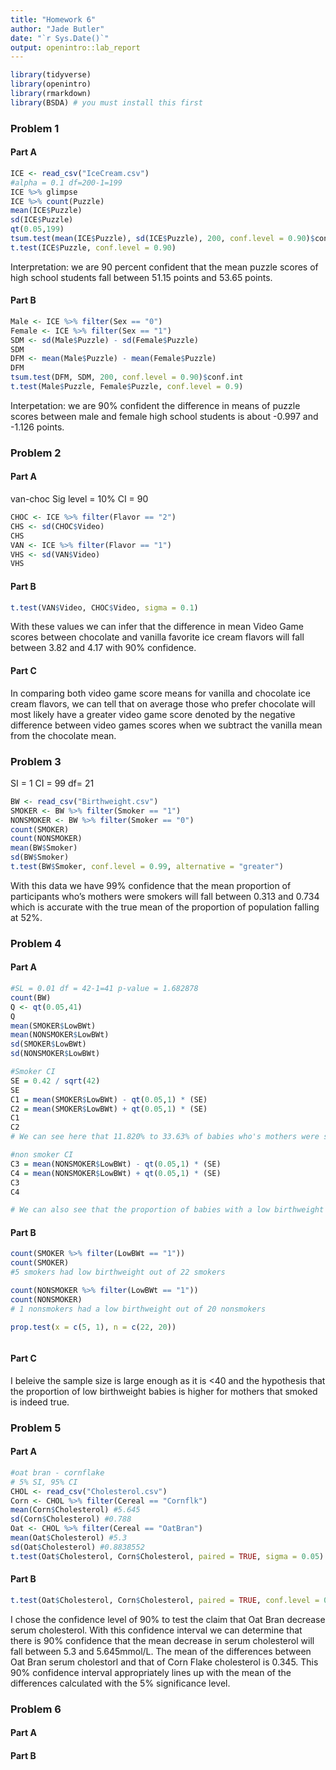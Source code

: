 ```yaml
---
title: "Homework 6"
author: "Jade Butler"
date: "`r Sys.Date()`"
output: openintro::lab_report
---
```


```r
library(tidyverse)
library(openintro)
library(rmarkdown)
library(BSDA) # you must install this first
```

### Problem 1
#### Part A
``` r
ICE <- read_csv("IceCream.csv")
#alpha = 0.1 df=200-1=199
ICE %>% glimpse
ICE %>% count(Puzzle)
mean(ICE$Puzzle) 
sd(ICE$Puzzle)
qt(0.05,199)
tsum.test(mean(ICE$Puzzle), sd(ICE$Puzzle), 200, conf.level = 0.90)$conf.int
t.test(ICE$Puzzle, conf.level = 0.90)

```
Interpretation: we are 90 percent confident that the mean puzzle scores of high school students fall between 51.15 points and 53.65 points.


#### Part B

```r
Male <- ICE %>% filter(Sex == "0")
Female <- ICE %>% filter(Sex == "1")
SDM <- sd(Male$Puzzle) - sd(Female$Puzzle)
SDM
DFM <- mean(Male$Puzzle) - mean(Female$Puzzle)
DFM
tsum.test(DFM, SDM, 200, conf.level = 0.90)$conf.int
t.test(Male$Puzzle, Female$Puzzle, conf.level = 0.9)
```

Interpetation: we are 90% confident the difference in means of puzzle scores between male and female high school students is about -0.997 and -1.126 points.

### Problem 2
#### Part A
van-choc
Sig level = 10%
CI = 90
```r
CHOC <- ICE %>% filter(Flavor == "2") 
CHS <- sd(CHOC$Video)
CHS
VAN <- ICE %>% filter(Flavor == "1")
VHS <- sd(VAN$Video)
VHS
```
#### Part B
```r
t.test(VAN$Video, CHOC$Video, sigma = 0.1)
```
With these values we can infer that the difference in mean Video Game scores between chocolate and vanilla favorite ice cream flavors will fall between 3.82 and 4.17 with 90% confidence.

#### Part C

In comparing both video game score means for vanilla and chocolate ice cream flavors, we can tell that on average those who prefer chocolate will most likely have a greater video game score denoted by the negative difference between video games scores when we subtract the vanilla mean from the chocolate mean.


### Problem 3
SI = 1 CI = 99 df= 21
```r
BW <- read_csv("Birthweight.csv")
SMOKER <- BW %>% filter(Smoker == "1")
NONSMOKER <- BW %>% filter(Smoker == "0")
count(SMOKER)
count(NONSMOKER)
mean(BW$Smoker)
sd(BW$Smoker)
t.test(BW$Smoker, conf.level = 0.99, alternative = "greater")
```
With this data we have 99% confidence that the mean proportion of participants who's mothers were smokers will fall between 0.313 and 0.734 which is accurate with the true mean of the proportion of population falling at 52%.

### Problem 4

#### Part A

```r
#SL = 0.01 df = 42-1=41 p-value = 1.682878
count(BW)
Q <- qt(0.05,41)
Q
mean(SMOKER$LowBWt)
mean(NONSMOKER$LowBWt)
sd(SMOKER$LowBWt)
sd(NONSMOKER$LowBWt)
```
``` r
#Smoker CI
SE = 0.42 / sqrt(42)
SE
C1 = mean(SMOKER$LowBWt) - qt(0.05,1) * (SE)
C2 = mean(SMOKER$LowBWt) + qt(0.05,1) * (SE)
C1 
C2
# We can see here that 11.820% to 33.63% of babies who's mothers were smokers are born with a low birthweight.

#non smoker CI
C3 = mean(NONSMOKER$LowBWt) - qt(0.05,1) * (SE)
C4 = mean(NONSMOKER$LowBWt) + qt(0.05,1) * (SE)
C3
C4

# We can also see that the proportion of babies with a low birthweight who's mothers were non-smokers lies between 5% to 15%

```
#### Part B
```r
count(SMOKER %>% filter(LowBWt == "1"))
count(SMOKER)
#5 smokers had low birthweight out of 22 smokers

count(NONSMOKER %>% filter(LowBWt == "1"))
count(NONSMOKER) 
# 1 nonsmokers had a low birthweight out of 20 nonsmokers

prop.test(x = c(5, 1), n = c(22, 20))



```
#### Part C

I beleive the sample size is large enough as it is <40 and the hypothesis that the proportion of low birthweight babies is higher for mothers that smoked is indeed true.

### Problem 5
#### Part A
```r
#oat bran - cornflake 
# 5% SI, 95% CI
CHOL <- read_csv("Cholesterol.csv")
Corn <- CHOL %>% filter(Cereal == "Cornflk")
mean(Corn$Cholesterol) #5.645
sd(Corn$Cholesterol) #0.788
Oat <- CHOL %>% filter(Cereal == "OatBran")
mean(Oat$Cholesterol) #5.3
sd(Oat$Cholesterol) #0.8838552
t.test(Oat$Cholesterol, Corn$Cholesterol, paired = TRUE, sigma = 0.05)
```
#### Part B
```r
t.test(Oat$Cholesterol, Corn$Cholesterol, paired = TRUE, conf.level = 0.90)
```

I chose the confidence level of 90% to test the claim that Oat Bran decrease serum cholesterol. With this confidence interval we can determine that there is 90% confidence that the mean decrease in serum cholesterol will fall between 5.3 and 5.645mmol/L. The mean of the differences between Oat Bran serum cholestorl and that of Corn Flake cholesterol is 0.345. This 90% confidence interval appropriately lines up with the mean of the differences calculated with the 5% significance level.

### Problem 6
#### Part A



#### Part B







